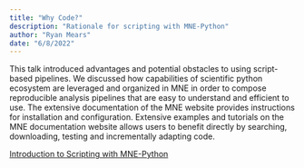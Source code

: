 ```yaml
---
title: "Why Code?"
description: "Rationale for scripting with MNE-Python"
author: "Ryan Mears"
date: "6/8/2022"
---
```


This talk introduced advantages and potential obstacles to using script-based pipelines. We discussed how capabilities of scientific python ecosystem are leveraged and organized in MNE in order to compose reproducible analysis pipelines that are easy to understand and efficient to use. The extensive documentation of the MNE website provides instructions for installation and configuration. Extensive examples and tutorials on the MNE documentation website allows users to benefit directly by searching, downloading, testing and incrementally adapting code.

[Introduction to Scripting with MNE-Python](https://csea-lab.github.io/mne-python-intro-slides/MNE-pres.html#/title-slide)
